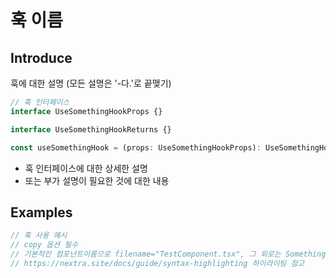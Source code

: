 # 훅 이름

## Introduce

훅에 대한 설명
(모든 설명은 '-다.'로 끝맺기)

```ts
// 훅 인터페이스
interface UseSomethingHookProps {}

interface UseSomethingHookReturns {}

const useSomethingHook = (props: UseSomethingHookProps): UseSomethingHookReturns
```

- 훅 인터페이스에 대한 상세한 설명
- 또는 부가 설명이 필요한 것에 대한 내용

## Examples

```ts copy filename="TestComponent.tsx"
// 훅 사용 예시
// copy 옵션 필수
// 기본적인 컴포넌트이름으로 filename="TestComponent.tsx", 그 외로는 SomethingProvider.tsx 등
// https://nextra.site/docs/guide/syntax-highlighting 하이라이팅 참고
```
